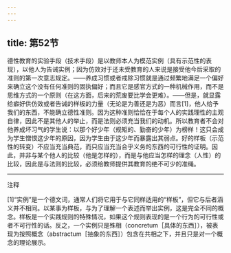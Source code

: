 ```yaml
---
---
---
```

title: 第52节
---




德性教育的实验手段（技术手段）是以教师本人为模范实例（具有示范性的表现），以他人为告诫实例；因为仿效对于还未受教育的人来说是接受他今后采取的准则的第一次意志规定。——养成习惯或者戒除习惯就是通过频繁地满足一个偏好来确立这个没有任何准则的固执偏好；而且它是感官方式的一种机械作用，而不是思维方式的一个原则（在这方面，后来的荒废要比学会更难）。——但是，就显露给癖好供仿效或者告诫的样板的力量（无论是为善还是为恶）而言[1]，他人给予我们的东西，不能确立德性准则。因为这种准则恰恰在于每个人的实践理性的主观自律，因此不是其他人的举止，而是法则必须充当我们的动机。所以教育者不会对他养成坏习气的学生说：以那个好少年（规矩的、勤奋的少年）为榜样！这只会成为学生憎恨这少年的原因，因为学生由于这少年而暴露出其弱点。好的样板（示范性的转变）不应当充当典范，而只应当充当合乎义务的东西的可行性的证明。因此，并非与某个他人的比较（他是怎样的），而是与他应当怎样的理念（人性）的比较，因此是与法则的比较，必须给教师提供其教育的绝不可少的准绳。



***



注释

[1]“实例”是一个德文词，通常人们将它用于与它同样适用的“样板”，但它与后者涵义并不相同。以某事为样板，与为了理解一个表述而举出实例，这是完全不同的概念。样板是一个实践规则的特殊情况，如果这个规则表现的是一个行为的可行性或者不可行性的话。反之，一个实例只是殊相（concretum［具体的东西］），被表现为按照概念（abstractum［抽象的东西］）包含在共相之下，并且只是对一个概念的理论展示。